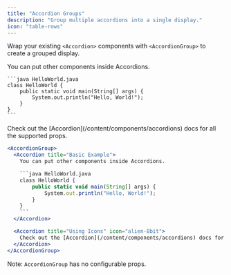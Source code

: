 ```yaml
---
title: "Accordion Groups"
description: "Group multiple accordions into a single display."
icon: "table-rows"
---
```


Wrap your existing `<Accordion>` components with `<AccordionGroup>` to create a grouped display.

<AccordionGroup>
  <Accordion title="Basic Example">
    You can put other components inside Accordions.

    ```java HelloWorld.java
    class HelloWorld {
        public static void main(String[] args) {
            System.out.println("Hello, World!");
        }
    }
    ```
  </Accordion>

  <Accordion title="Using Icons" icon="alien-8bit">
    Check out the [Accordion](/content/components/accordions) docs for all the supported props.
  </Accordion>
</AccordionGroup>

<RequestExample>

```jsx Accordion Group Example
<AccordionGroup>
  <Accordion title="Basic Example">
    You can put other components inside Accordions.

    ```java HelloWorld.java
    class HelloWorld {
        public static void main(String[] args) {
            System.out.println("Hello, World!");
        }
    }
    ```
  </Accordion>

  <Accordion title="Using Icons" icon="alien-8bit">
    Check out the [Accordion](/content/components/accordions) docs for all the supported props.
  </Accordion>
</AccordionGroup>
```

</RequestExample>

Note: `AccordionGroup` has no configurable props.